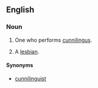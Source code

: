 ==English==

{{rfv}}

===Noun===
{{en-noun}}

# {{context|British|US|offensive|vulgar|lang=en}} One who performs [[cunnilingus]].
# {{context|pejorative|derogatory|vulgar|lang=en}} A [[lesbian]].

====Synonyms====
* {{sense|one who performs cunnilingus}} [[cunnilinguist]]